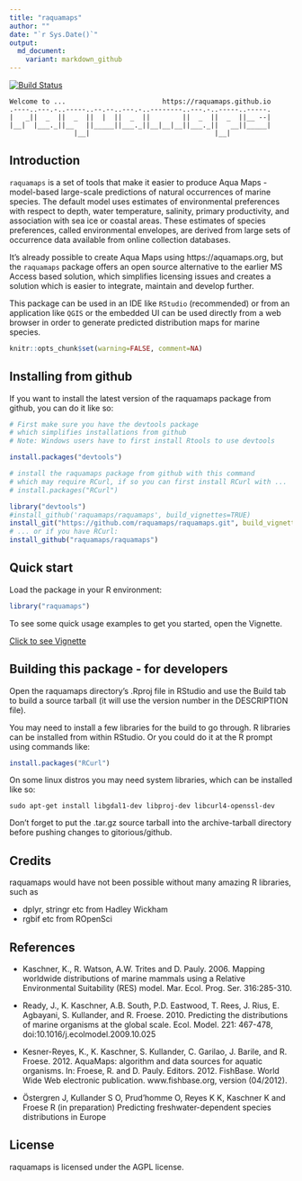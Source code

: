 ```yaml
---
title: "raquamaps"
author: ""
date: "`r Sys.Date()`"
output:
  md_document:
    variant: markdown_github
---
```


<!-- README.md is generated from README.Rmd. Please edit that file -->

[![Build Status](https://travis-ci.org/raquamaps/raquamaps.svg?branch=master)](https://travis-ci.org/raquamaps/raquamaps)
<!--
[![Coverage Status](https://coveralls.io/repos/raquamaps/raquamaps/badge.svg?branch=raquamaps)](https://coveralls.io/r/raquamaps/raquamaps.svg?branch=raquamaps)
[![Downloads](http://cranlogs.r-pkg.org/badges/raquamaps](https://github.com/metacran/cranlogs.app)
-->

```console
Welcome to ...                        https://raquamaps.github.io
.----..---.-..-----..--.--..---.-..--------..---.-..-----..-----.
|   _||  _  ||  _  ||  |  ||  _  ||        ||  _  ||  _  ||__ --|
|__|  |___._||__   ||_____||___._||__|__|__||___._||   __||_____|
                |__|                               |__|          
```

## Introduction

`raquamaps` is a set of tools that make it easier to produce Aqua Maps - model-based large-scale predictions of natural occurrences of marine species. The default model uses estimates of environmental preferences with respect to depth, water temperature, salinity, primary productivity, and association with sea ice or coastal areas. These estimates of species preferences, called environmental envelopes, are derived from large sets of occurrence data available from online collection databases.

It's already possible to create Aqua Maps using https://aquamaps.org, but the `raquamaps` package offers an open source alternative to the earlier MS Access based solution, which simplifies licensing issues and creates a solution which is easier to integrate, maintain and develop further.

This package can be used in an IDE like `RStudio` (recommended) or from an application like `QGIS` or the embedded UI can be used directly from a web browser in order to generate predicted distribution maps for marine species.

```r
knitr::opts_chunk$set(warning=FALSE, comment=NA)
```

## Installing from github

If you want to install the latest version of the raquamaps package from github, you can do it like so:

```r
# First make sure you have the devtools package
# which simplifies installations from github
# Note: Windows users have to first install Rtools to use devtools

install.packages("devtools") 

# install the raquamaps package from github with this command
# which may require RCurl, if so you can first install RCurl with ...
# install.packages("RCurl")

library("devtools")
#install_github('raquamaps/raquamaps', build_vignettes=TRUE) 
install_git("https://github.com/raquamaps/raquamaps.git", build_vignettes=TRUE)
# ... or if you have RCurl:
install_github("raquamaps/raquamaps")  

```

## Quick start

Load the package in your R environment:

```r
library("raquamaps")
```
To see some quick usage examples to get you started, open the Vignette.

[Click to see Vignette](https://raquamaps.github.io/raquamaps-intro.html)


## Building this package - for developers

Open the raquamaps directory's .Rproj file in RStudio and use the Build tab to build a source tarball (it will use the version number in the DESCRIPTION file). 

You may need to install a few libraries for the build to go through. R libraries can be installed from within RStudio. Or you could do it at the R prompt using commands like:

```r
install.packages("RCurl")  
```

On some linux distros you may need system libraries, which can be installed like so:

```console
sudo apt-get install libgdal1-dev libproj-dev libcurl4-openssl-dev
```

Don't forget to put the .tar.gz source tarball into the archive-tarball directory before pushing changes to gitorious/github.

## Credits

raquamaps would have not been possible without many amazing R libraries, such as

* dplyr, stringr etc from Hadley Wickham
* rgbif etc from ROpenSci

## References

* Kaschner, K., R. Watson, A.W. Trites and D. Pauly. 2006. Mapping worldwide distributions of marine mammals using a Relative Environmental Suitability (RES) model. Mar. Ecol. Prog. Ser. 316:285-310.

* Ready, J., K. Kaschner, A.B. South, P.D. Eastwood, T. Rees, J. Rius, E. Agbayani, S. Kullander, and R. Froese. 2010. Predicting the distributions of marine organisms at the global scale. Ecol. Model. 221: 467-478, doi:10.1016/j.ecolmodel.2009.10.025

* Kesner-Reyes, K., K. Kaschner, S. Kullander, C. Garilao, J. Barile, and R. Froese. 2012. AquaMaps: algorithm and data sources for aquatic organisms. In: Froese, R. and D. Pauly. Editors. 2012. FishBase. World Wide Web electronic publication. www.fishbase.org, version (04/2012).

* Östergren J, Kullander S O, Prud'homme O, Reyes K K, Kaschner K and Froese R (in preparation) Predicting freshwater-dependent species distributions in Europe

## License

raquamaps is licensed under the AGPL license.
